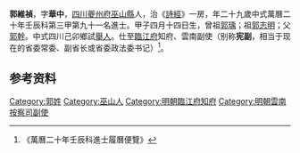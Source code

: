 {{明清人物信息框
| 姓名 = 郭維禎
| 原名 =
| 圖片名稱= 
| 圖片大小 =
| 圖片說明 = 
| 最高職務 =
| 國家 = 大明 
| 爵位 =
| 籍貫 = [[四川|四川]][[夔州府|夔州府]][[巫山縣|巫山縣]]
| 族裔 = 
| 旗籍 = 
| 字號 = 
| 諡號 =
| 出生日期 = 甲子四月十四日
| 出生地點 =
| 逝世日期 = 卒年不詳
| 逝世地點 =
| 墓葬 =
| 配偶 = 
| 親屬 = 曾祖[[郭瑀|郭瑀]]，祖[[郭志明|郭志明]]，父[[郭幹|郭幹]]
| 出身 =
* 萬曆二十年壬辰科進士
| 經歷 =
| 著作 =  
}}
'''郭維禎'''{{BD|1564年||？年||}}，字'''華中'''，[[四川|四川]][[夔州府|夔州府]][[巫山縣|巫山縣]]人，治《[[詩經|詩經]]》一房，年二十九歲中式萬曆二十年壬辰科第三甲第九十一名進士。甲子四月十四日生，曾祖[[郭瑀|郭瑀]]；祖[[郭志明|郭志明]]；父[[郭幹|郭幹]]。中式四川己卯鄉試[[舉人|舉人]]。仕至[[臨江府|臨江府]]知府、雲南副使（别称'''宪副 '''，相当于现在的省委常委、副省长或省委政法委书记）<ref>《萬曆二十年壬辰科進士履曆便覽》</ref>。

== 参考资料 ==
{{reflist}}

{{萬曆二十年壬辰科殿试金榜}}

{{Authority control}}

{{DEFAULTSORT:G}}
[[Category:郭姓|Category:郭姓]]
[[Category:巫山人|Category:巫山人]]
[[Category:明朝臨江府知府|Category:明朝臨江府知府]]
[[Category:明朝雲南按察司副使|Category:明朝雲南按察司副使]]


{{明朝人物小作品}}